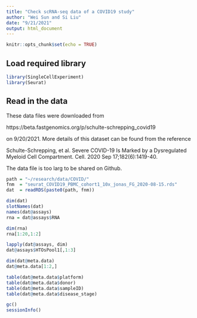 ```yaml
---
title: "Check scRNA-seq data of a COVID19 study"
author: "Wei Sun and Si Liu"
date: "9/21/2021"
output: html_document
---
```


```r
knitr::opts_chunk$set(echo = TRUE)
```
## Load required library
  
```r
library(SingleCellExperiment)
library(Seurat)
```

## Read in the data

These data files were downloaded from 

https://beta.fastgenomics.org/p/schulte-schrepping_covid19

on 9/20/2021. More details of this dataset can be found from the reference

Schulte-Schrepping, et al. Severe COVID-19 Is Marked by a Dysregulated Myeloid Cell Compartment. Cell. 2020 Sep 17;182(6):1419-40.

The data file is too larg to be shared on Github. 

```r
path = "~/research/data/COVID/"
fnm  = "seurat_COVID19_PBMC_cohort1_10x_jonas_FG_2020-08-15.rds"
dat  = readRDS(paste0(path, fnm))

dim(dat)
slotNames(dat)
names(dat@assays)
rna = dat@assays$RNA

dim(rna)
rna[1:20,1:2]

lapply(dat@assays, dim)
dat@assays$HTOsPool1[,1:3]

dim(dat@meta.data)
dat@meta.data[1:2,]

table(dat@meta.data$platform)
table(dat@meta.data$donor)
table(dat@meta.data$sampleID)
table(dat@meta.data$disease_stage)
```


```r
gc()
sessionInfo()
```

